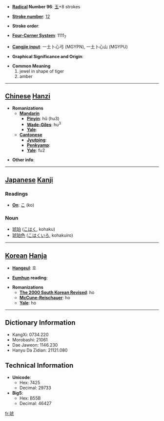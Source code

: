 * '''[[Wiktionary:Chinese radical index| Radical]] Number 96''': [[Wiktionary:Chinese radical index 玉|玉]]+8 strokes

* '''[[Wiktionary:Chinese total strokes index|Stroke number]]''': [[Wiktionary:Chinese total strokes index 12|12]]

* '''Stroke order''': 

* '''[[Wiktionary:Chinese four corner index|Four-Corner System]]''': 1111<sub>7</sub>

* '''[[Wiktionary:Chinese Cangjie index|Cangjie input]]''': 一土卜心弓 (MGYPN), 一土卜心山 (MGYPU)

* '''Graphical Significance and Origin''': 

* '''Common Meaning'''
*#jewel in shape of tiger
*# amber


----

== [[Chinese]] [[Hanzi]] ==

* '''Romanizations'''
** '''[[Mandarin]]'''
*** '''[[Pinyin]]''': hǔ (hu3)
*** '''[[Wade-Giles]]''': hu<sup>3</sup>
*** '''[[Yale]]''': 
** '''[[Cantonese]]'''
*** '''[[Jyutping]]''':
*** '''[[Penkyamp]]''': 
*** '''[[Yale]]''': fu2

* '''Other info''': 

----

== [[Japanese]] [[Kanji]] ==

===Readings===
* '''[[On]]''': [[こ]] (ko)
===Noun===
*[[琥珀]] ([[こはく]], kohaku)
*[[琥珀色]] ([[こはくいろ]], kohakuiro)
----

== [[Korean]] [[Hanja]] ==

* '''[[Hangeul]]''': 호

* '''[[Eumhun]] reading''': 

* '''Romanizations'''
** '''[[The 2000 South Korean Revised Romanization|The 2000 South Korean Revised]]''': ho
** '''[[McCune-Reischauer]]''': ho
** '''[[Yale]]''': ho

----

== Dictionary Information ==

* KangXi: 0734.220
* Morobashi: 21061
* Dae Jaweon: 1146.230
* Hanyu Da Zidian: 21121.080

== Technical Information ==

* '''Unicode''':
** Hex: 7425
** Decimal: 29733
* '''Big5''':
** Hex: B55B
** Decimal: 46427

[[fr:琥]]